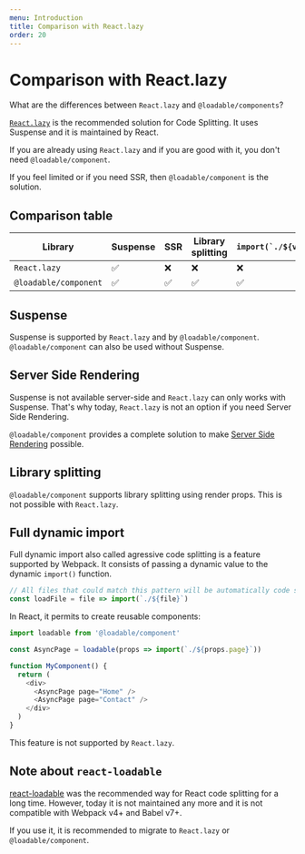 ```yaml
---
menu: Introduction
title: Comparison with React.lazy
order: 20
---
```


# Comparison with React.lazy

What are the differences between `React.lazy` and `@loadable/components`?

[`React.lazy`](https://reactjs.org/docs/code-splitting.html#reactlazy) is the recommended solution for Code Splitting. It uses Suspense and it is maintained by React.

If you are already using `React.lazy` and if you are good with it, you don't need `@loadable/component`.

If you feel limited or if you need SSR, then `@loadable/component` is the solution.

## Comparison table

| Library               | Suspense | SSR | Library splitting | `` import(`./${value}`) `` |
| --------------------- | -------- | --- | ----------------- | -------------------------- |
| `React.lazy`          | ✅       | ❌  | ❌                | ❌                         |
| `@loadable/component` | ✅       | ✅  | ✅                | ✅                         |

## Suspense

Suspense is supported by `React.lazy` and by `@loadable/component`. `@loadable/component` can also be used without Suspense.

## Server Side Rendering

Suspense is not available server-side and `React.lazy` can only works with Suspense. That's why today, `React.lazy` is not an option if you need Server Side Rendering.

`@loadable/component` provides a complete solution to make [Server Side Rendering](/docs/server-side-rendering) possible.

## Library splitting

`@loadable/component` supports library splitting using render props. This is not possible with `React.lazy`.

## Full dynamic import

Full dynamic import also called agressive code splitting is a feature supported by Webpack. It consists of passing a dynamic value to the dynamic `import()` function.

```js
// All files that could match this pattern will be automatically code splitted.
const loadFile = file => import(`./${file}`)
```

In React, it permits to create reusable components:

```js
import loadable from '@loadable/component'

const AsyncPage = loadable(props => import(`./${props.page}`))

function MyComponent() {
  return (
    <div>
      <AsyncPage page="Home" />
      <AsyncPage page="Contact" />
    </div>
  )
}
```

This feature is not supported by `React.lazy`.

## Note about `react-loadable`

[react-loadable](https://github.com/jamiebuilds/react-loadable) was the recommended way for React code splitting for a long time. However, today it is not maintained any more and it is not compatible with Webpack v4+ and Babel v7+.

If you use it, it is recommended to migrate to `React.lazy` or `@loadable/component`.
